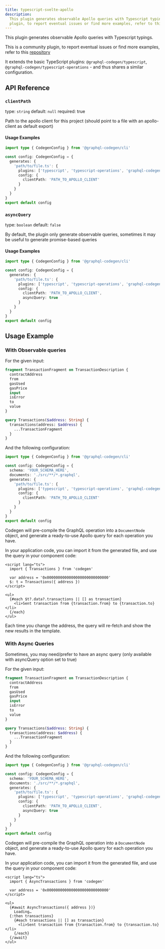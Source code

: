 ```yaml
---
title: typescript-svelte-apollo
description:
  This plugin generates observable Apollo queries with Typescript typings. This is a community
  plugin, to report eventual issues or find more examples, refer to this repository
---
```




<PluginHeader />

This plugin generates observable Apollo queries with Typescript typings.

This is a community plugin, to report eventual issues or find more examples, refer to this
[repository](https://github.com/ticruz38/graphql-codegen-svelte-apollo#readme)

It extends the basic TypeScript plugins: `@graphql-codegen/typescript`,
`@graphql-codegen/typescript-operations` - and thus shares a similar configuration.

## API Reference

### `clientPath`

type: `string` default: `null` required: true

Path to the apollo client for this project (should point to a file with an apollo-client as default
export)

#### Usage Examples

```ts filename="codegen.ts"
import type { CodegenConfig } from '@graphql-codegen/cli'

const config: CodegenConfig = {
  generates: {
    'path/to/file.ts': {
      plugins: ['typescript', 'typescript-operations', 'graphql-codegen-svelte-apollo'],
      config: {
        clientPath: 'PATH_TO_APOLLO_CLIENT'
      }
    }
  }
}
export default config
```

### `asyncQuery`

type: `boolean` default: `false`

By default, the plugin only generate observable queries, sometimes it may be useful to generate
promise-based queries

#### Usage Examples

```ts filename="codegen.ts"
import type { CodegenConfig } from '@graphql-codegen/cli'

const config: CodegenConfig = {
  generates: {
    'path/to/file.ts': {
      plugins: ['typescript', 'typescript-operations', 'graphql-codegen-svelte-apollo'],
      config: {
        clientPath: 'PATH_TO_APOLLO_CLIENT',
        asyncQuery: true
      }
    }
  }
}
export default config
```

## Usage Example

### With Observable queries

For the given input:

```graphql
fragment TransactionFragment on TransactionDescription {
  contractAddress
  from
  gasUsed
  gasPrice
  input
  isError
  to
  value
}

query Transactions($address: String) {
  transactions(address: $address) {
    ...TransactionFragment
  }
}
```

And the following configuration:

```ts filename="codegen.ts"
import type { CodegenConfig } from '@graphql-codegen/cli'

const config: CodegenConfig = {
  schema: 'YOUR_SCHEMA_HERE',
  documents: './src/**/*.graphql',
  generates: {
    'path/to/file.ts': {
      plugins: ['typescript', 'typescript-operations', 'graphql-codegen-svelte-apollo'],
      config: {
        clientPath: 'PATH_TO_APOLLO_CLIENT'
      }
    }
  }
}
export default config
```

Codegen will pre-compile the GraphQL operation into a `DocumentNode` object, and generate a
ready-to-use Apollo query for each operation you have.

In your application code, you can import it from the generated file, and use the query in your
component code:

```svelte
<script lang="ts">
  import { Transactions } from 'codegen'

  var address = '0x0000000000000000000000000000'
  $: t = Transactions({ address })
</script>

<ul>
  {#each $t?.data?.transactions || [] as transaction}
    <li>Sent transaction from {transaction.from} to {transaction.to}</li>
  {/each}
</ul>
```

Each time you change the address, the query will re-fetch and show the new results in the template.

### With Async Queries

Sometimes, you may need/prefer to have an async query (only available with asyncQuery option set to
true)

For the given input:

```graphql
fragment TransactionFragment on TransactionDescription {
  contractAddress
  from
  gasUsed
  gasPrice
  input
  isError
  to
  value
}

query Transactions($address: String) {
  transactions(address: $address) {
    ...TransactionFragment
  }
}
```

And the following configuration:

```ts filename="codegen.ts"
import type { CodegenConfig } from '@graphql-codegen/cli'

const config: CodegenConfig = {
  schema: 'YOUR_SCHEMA_HERE',
  documents: './src/**/*.graphql',
  generates: {
    'path/to/file.ts': {
      plugins: ['typescript', 'typescript-operations', 'graphql-codegen-svelte-apollo'],
      config: {
        clientPath: 'PATH_TO_APOLLO_CLIENT',
        asyncQuery: true
      }
    }
  }
}
export default config
```

Codegen will pre-compile the GraphQL operation into a `DocumentNode` object, and generate a
ready-to-use Apollo query for each operation you have.

In your application code, you can import it from the generated file, and use the query in your
component code:

```svelte
<script lang="ts">
  import { AsyncTransactions } from 'codegen'

  var address = '0x0000000000000000000000000000'
</script>

<ul>
  {#await AsyncTransactions({ address })}
    Loading…
  {:then transactions}
    {#each transactions || [] as transaction}
      <li>Sent transaction from {transaction.from} to {transaction.to}</li>
    {/each}
  {/await}
</ul>
```
